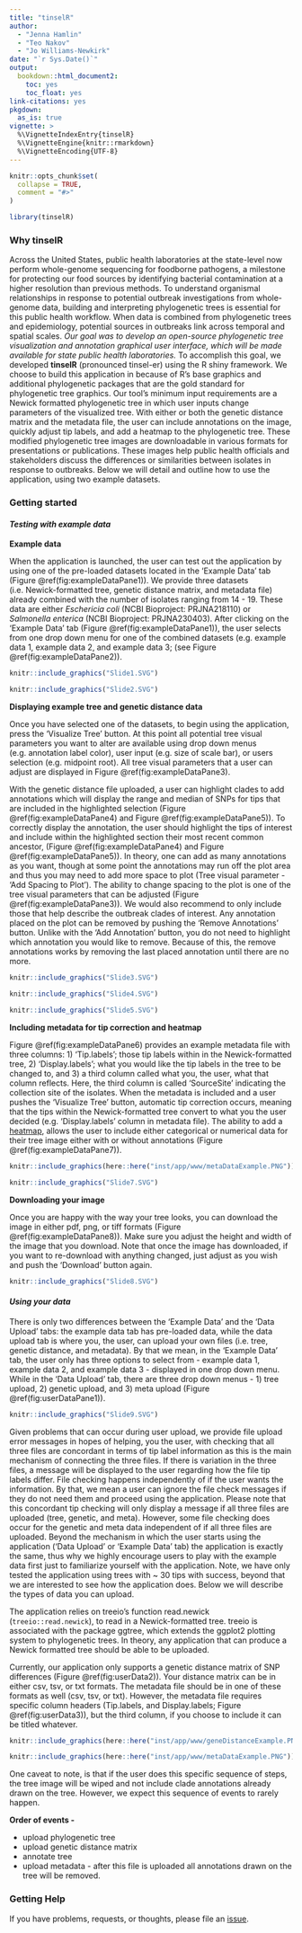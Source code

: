 ```yaml
---
title: "tinselR"
author: 
  - "Jenna Hamlin"
  - "Teo Nakov"
  - "Jo Williams-Newkirk"
date: "`r Sys.Date()`"
output:
  bookdown::html_document2:
    toc: yes
    toc_float: yes
link-citations: yes
pkgdown:
  as_is: true
vignette: >
  %\VignetteIndexEntry{tinselR}
  %\VignetteEngine{knitr::rmarkdown}
  %\VignetteEncoding{UTF-8}
---
```


```r
knitr::opts_chunk$set(
  collapse = TRUE,
  comment = "#>"
)
```

```r
library(tinselR)
```

### Why tinselR

Across the United States, public health laboratories at the state-level now
perform whole-genome sequencing for foodborne pathogens, a milestone for
protecting our food sources by identifying bacterial contamination at a higher
resolution than previous methods. To understand organismal relationships in
response to potential outbreak investigations from whole-genome data, building
and interpreting phylogenetic trees is essential for this public health
workflow. When data is combined from phylogenetic trees and epidemiology, 
potential sources in outbreaks link across temporal and spatial scales.
*Our goal was to develop an open-source phylogenetic tree visualization and
annotation graphical user interface, which will be made available for state
public health laboratories.* To accomplish this goal, we developed  **tinselR**
(pronounced tinsel-er) using the R shiny framework. We choose to build this
application in because of R's base graphics and additional phylogenetic packages
that are the gold standard for phylogenetic tree graphics. Our tool's minimum
input requirements are a Newick formatted phylogenetic tree in which user inputs
change parameters of the visualized tree. With either or both the genetic 
distance matrix and the metadata file, the user can include annotations on the
image, quickly adjust tip labels, and add a heatmap to the phylogenetic tree.
These modified phylogenetic tree images are downloadable in various formats for
presentations or publications. These images help public health officials and
stakeholders discuss the differences or similarities between isolates in
response to outbreaks. Below we will detail and outline how to use the 
application, using two example datasets.

### Getting started

#### *Testing with example data*

**Example data**

When the application is launched, the user can test out the application by
using one of the pre-loaded datasets located in the 'Example Data' tab (Figure
\@ref(fig:exampleDataPane1)). We provide three datasets (i.e. Newick-formatted
tree, genetic distance matrix, and metadata file) already combined with the
number of isolates ranging from 14 - 19. These data are either *Eschericia coli*
(NCBI Bioproject: PRJNA218110) or *Salmonella enterica* (NCBI Bioproject: 
PRJNA230403). After clicking on the 'Example Data' tab
(Figure \@ref(fig:exampleDataPane1)), the user selects from one drop down menu
for one of the combined datasets (e.g. example data 1, example data 2, and
example data 3; (see Figure \@ref(fig:exampleDataPane2)). 


```r
knitr::include_graphics("Slide1.SVG")
```



```r
knitr::include_graphics("Slide2.SVG")
```

**Displaying example tree and genetic distance data**

Once you have selected one of the datasets, to begin using the application, 
press the 'Visualize Tree' button. At this point all potential tree visual
parameters you want to alter are available using drop down menus
(e.g. annotation label color), user input (e.g. size of scale bar), or 
users selection (e.g. midpoint root). All tree visual parameters that a user 
can adjust are displayed in Figure \@ref(fig:exampleDataPane3).

With the genetic distance file uploaded, a user can highlight clades to 
add annotations which will display the range and median of SNPs for tips that
are included in the highlighted selection (Figure \@ref(fig:exampleDataPane4)
and Figure \@ref(fig:exampleDataPane5)). To correctly display the annotation, 
the user should highlight the tips of interest and include within the 
highlighted section their most recent common ancestor, 
(Figure \@ref(fig:exampleDataPane4) and Figure \@ref(fig:exampleDataPane5)). In 
theory, one can add as many annotations as you want, though at some point the
annotations may run off the plot area and thus you may need to add more
space to plot (Tree visual parameter - 'Add Spacing to Plot'). The ability to
change spacing to the plot is one of the tree  visual parameters that can be
adjusted (Figure \@ref(fig:exampleDataPane3)). We would also recommend to only
include those that help describe the outbreak clades of interest. Any annotation
placed on the plot can be removed by pushing the 'Remove Annotations' button.
Unlike with the 'Add Annotation' button, you do not need to highlight which
annotation you would like to remove. Because of this, the remove annotations
works by removing the last placed annotation until there are no more. 

```r
knitr::include_graphics("Slide3.SVG")
```

```r
knitr::include_graphics("Slide4.SVG")
```

```r
knitr::include_graphics("Slide5.SVG")
```


**Including metadata for tip correction and heatmap**

Figure \@ref(fig:exampleDataPane6) provides an example metadata file with 
three columns: 1) 'Tip.labels'; those tip labels within in the Newick-formatted
tree, 2) 'Display.labels'; what you would like the tip labels in the tree to be
changed to, and 3) a third column called what you, the user, what that column
reflects. Here, the third column is called 'SourceSite' indicating the
collection site of the isolates. When the metadata is included and a user pushes
the 'Visualize Tree' button, automatic tip correction occurs, meaning that the
tips within the Newick-formatted tree convert to what you the user decided 
(e.g. 'Display.labels' column in metadata file). The ability to add a 
[heatmap](https://yulab-smu.top/treedata-book/chapter7.html),
allows the user to include either categorical or numerical data for their tree 
image either with or without annotations (Figure \@ref(fig:exampleDataPane7)). 

```r
knitr::include_graphics(here::here("inst/app/www/metaDataExample.PNG"))
```

```r
knitr::include_graphics("Slide7.SVG")
```


**Downloading your image**

Once you are happy with the way your tree looks, you can download the image 
in either pdf, png, or tiff formats (Figure \@ref(fig:exampleDataPane8)). Make 
sure you adjust the height and width of the image that you download. Note that
once the image has downloaded, if you want to re-download with anything changed,
just adjust as you wish and push the 'Download' button again.

```r
knitr::include_graphics("Slide8.SVG")
```

#### *Using your data*

There is only two differences between the 'Example Data' and the 'Data Upload'
tabs: the example data tab has pre-loaded data, while the data
upload tab is where you, the user, can upload your own files (i.e. tree, 
genetic distance, and metadata). By that we mean, in the 'Example Data' tab,
the user only has three options to select from - example data 1, example data 2,
and example data 3 - displayed in one drop down menu. While in the 'Data Upload'
tab, there are three drop down menus - 1) tree upload, 2) genetic upload, and 3)
meta upload (Figure \@ref(fig:userDataPane1)).

```r
knitr::include_graphics("Slide9.SVG")
```

Given problems that can occur during user upload, we provide file upload error
messages in hopes of helping, you the user, with checking that all three files
are concordant in terms of tip label information as this is the main mechanism
of connecting the three files. If there is variation in the three files, a 
message will be displayed to the user regarding how the file tip labels differ.
File checking happens independently of if the user wants the information.
By that, we mean a user can ignore the file check messages if they do not need
them and proceed using the application. Please note that this concordant tip 
checking will only display a message if all three files are uploaded (tree, 
genetic, and meta). However, some file checking does occur for the genetic and 
meta data independent of if all three files are uploaded. Beyond the mechanism
in which the user starts using the application ('Data Upload' or 'Example Data'
tab) the application is exactly the same, thus why we highly encourage
users to play with the example data first just to familiarize yourself with the
application. Note, we have only tested the application using trees with ~ 30
tips with success, beyond that we are interested to see how the application
does. Below we will describe the types of data you can upload. 

The application relies on treeio's function read.newick (`treeio::read.newick`), 
to read in a Newick-formatted tree. treeio is associated with the package
ggtree, which extends the ggplot2 plotting system to phylogenetic trees. In
theory, any application  that can produce a Newick formatted tree should be
able to be uploaded. 

Currently, our application only supports a genetic distance matrix of SNP 
differences (Figure \@ref(fig:userData2)). Your distance matrix can be in either
csv, tsv, or txt formats. The metadata file should be in one of these formats 
as well (csv, tsv, or txt). However, the metadata file requires specific column
headers (Tip.labels, and Display.labels; Figure \@ref(fig:userData3)),
but the third column, if you choose to include it can be titled whatever. 

```r
knitr::include_graphics(here::here("inst/app/www/geneDistanceExample.PNG"))
```

```r
knitr::include_graphics(here::here("inst/app/www/metaDataExample.PNG"))
```

One caveat to note, is that if the user does this specific sequence of steps,
the tree image will be wiped and not include clade annotations already drawn 
on the tree. However, we expect this sequence of events to rarely happen. 

**Order of events - **

* upload phylogenetic tree
* upload genetic distance matrix
* annotate tree 
* upload metadata - after this file is uploaded all annotations drawn on the 
tree will be removed. 

### Getting Help

If you have problems, requests, or thoughts, please file an 
[issue](https://github.com/jennahamlin/tinselR/issues).


